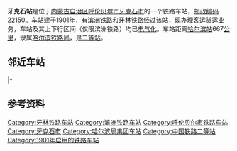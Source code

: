 {{noteTA
|1=zh-cn:始发车次; zh-hk:列車班次;
|2=zh-cn:车次; zh-hk:班次;
}}
{{Infobox China railway station 
|车站名称 = 牙克石站
|英文名称 = Yakeshi Railway Station
|other_name = {{lang|ru|Якеши}}<ref>{{cite book|author=Мелихов Г.В.|title= Мелихов Г.В. Белый Харбин: Середина 1920-х.|url=https://www.rp-net.ru/book/publications/melihov/Melihov-Belyy_Harbin.pdf|publisher=Русский путь|year=2003}}</ref>
|图片=HXN50096担当的原油列车停靠牙克石站.JPG
|图片介绍=[[HXN5|HXN5]]0096担当的原油列车停靠牙克石站
|车站代码 = 57749<ref>{{cite book|title=中华人民共和国铁路车站代码（GB/T 10302-2010）|publisher=中国标准出版社|year=2010|isbn=155066140495|ignore-isbn-error=true|pages=42}}</ref>
|电报码 = YKX
|拼音码 = YKS
|车站位置 = [[内蒙古自治区|内蒙古自治区]][[呼伦贝尔市|呼伦贝尔市]][[牙克石市|牙克石市]]
|坐标 = 
|归属 = [[哈尔滨铁路局|哈尔滨铁路局]]
|车站等级 = [[二等站_(中铁)|二等站]]
|线路 = [[滨洲铁路|滨洲铁路]]，[[牙林铁路|牙林铁路]]
}}
'''牙克石站'''是位于[[内蒙古自治区|内蒙古自治区]][[呼伦贝尔市|呼伦贝尔市]][[牙克石市|牙克石市]]的一个铁路车站，[[邮政编码|邮政编码]]22150。车站建于1901年，有[[滨洲铁路|滨洲铁路]]和[[牙林铁路|牙林铁路]]经过该站，现办理客运货运业务，车站及其上下行区间（仅限滨洲铁路）均已[[电气化|电气化]]。车站距离[[哈尔滨站|哈尔滨站]]667[[公里|公里]]，隶属[[哈尔滨铁路局|哈尔滨铁路局]]，是[[二等站_(中铁)|二等站]]。

== 邻近车站 ==
{{start rail box|[[File:China_Railways.svg|16px]] [[中国铁路|中国铁路]]}}
{{s-inop|[[卓山站|卓山站]]|{{站|哈尔滨}}方向}}
{{s-line|[[滨洲铁路|滨洲铁路]]<br />← 11km 牙克石站 {{0}}7km →}}
{{s-inop|[[海满站|海满站]]|{{站|满洲里}}方向}}
|-
{{Terminus}}
{{s-line|[[牙林铁路|牙林铁路]]<br />{{0}}{{0}} {{0}}{{0}}{{0}}{{0}} 牙克石站 14km →}}
{{s-inop|[[汇流河站|汇流河站]]|{{站|满归}}方向}}
{{end box}}

== 参考资料 ==
{{reflist}}

{{滨洲铁路}}
{{牙林铁路}}
{{铁路车站小作品}}
{{内蒙古小作品}}

[[Category:牙林铁路车站|Category:牙林铁路车站]]
[[Category:滨洲铁路车站|Category:滨洲铁路车站]]
[[Category:呼伦贝尔市铁路车站|Category:呼伦贝尔市铁路车站]]
[[Category:牙克石市|Category:牙克石市]]
[[Category:哈尔滨局集团车站|Category:哈尔滨局集团车站]]
[[Category:中国铁路二等站|Category:中国铁路二等站]]
[[Category:1901年启用的铁路车站|Category:1901年启用的铁路车站]]